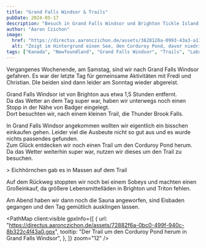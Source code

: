 ```yaml
---
title: "Grand Falls Windsor & Trails"
pubDate: 2024-05-17
description: "Besuch in Grand Falls Windsor und Brighton Tickle Island Flagstaff Trail"
author: "Aaron Czichon"
image:
  href: "https://directus.aaronczichon.de/assets/3628128a-0993-43a3-a11e-1961f7a5f308.jpg?quality=70&width=1600"
  alt: "Zeigt im Hintergrund einen See, den Corduroy Pond, davor niedriges Gebüsch und eine Holztreppe welche nach oben zum Fotografen führt."
tags: ["Kanada", "Newfoundland", "Grand Falls Windsor", "Trails", "Labrador"]
---
```



Vergangenes Wochenende, am Samstag, sind wir nach Grand Falls Windsor gefahren. Es war der letzte Tag für gemeinsame Aktivitäten mit Fredi und Christian. DIe beiden sind dann leider am Sonntag wieder abgereist.

Grand Falls Windsor ist von Brighton aus etwa 1,5 Stunden entfernt.  
Da das Wetter an dem Tag super war, haben wir unterwegs noch einen Stopp in der Nähe von Badger eingelegt.  
Dort besuchten wir, nach einem kleinen Trail, die Thunder Brook Falls.

<DirectusImage assetId="f3249b47-0ce1-4867-9b65-f5a5cb444dd7.JPG" />

In Grand Falls Windsor angekommen wollten wir eigentlich ein bisschen einkaufen gehen. Leider viel die Ausbeute nicht so gut aus und es wurde nichts passendes gefunden.  
Zum Glück entdecken wir noch einen Trail um den Corduroy Pond herum. Da das Wetter weiterhin super war, nutzen wir dieses um den Trail zu besuchen.

<DirectusImage assetId="e19fec49-78f1-4627-9eff-da7f26019217.jpg" />
> Eichhörnchen gab es in Massen auf dem Trail

Auf dem Rückweg stoppten wir noch bei einem Sobeys und machten einen Großeinkauf, da größere Lebensmittelläden in Brighton und Triton fehlen.

Am Abend haben wir dann noch die Sauna angeworfen, sind Eisbaden gegangen und den Tag gemütlich ausklingen lassen.

<PathMap
  client:visible
  gpxInfo={[
    {
      url: "https://directus.aaronczichon.de/assets/72882f6a-0bc0-499f-940c-8b322c4f43a0.gpx",
      tooltip: "Der Trail um den Corduroy Pond herum in Grand Falls Windsor",
    },
  ]}
  zoom="12"
/>
